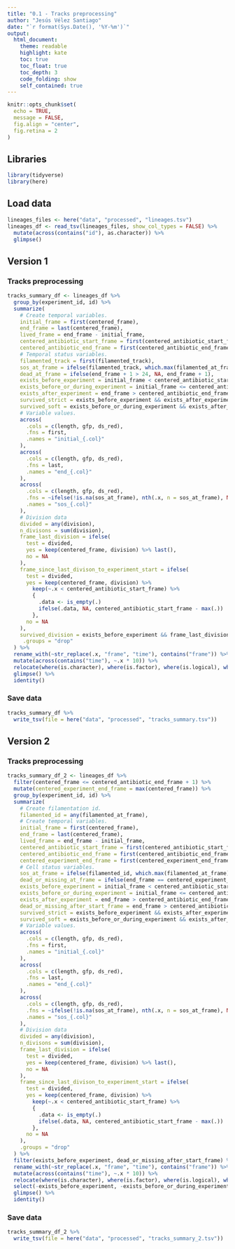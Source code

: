 ```yaml
---
title: "0.1 - Tracks preprocessing"
author: "Jesús Vélez Santiago"
date: "`r format(Sys.Date(), '%Y-%m')`"
output: 
  html_document:
    theme: readable
    highlight: kate
    toc: true
    toc_float: true
    toc_depth: 3
    code_folding: show
    self_contained: true
---
```


```r
knitr::opts_chunk$set(
  echo = TRUE,
  message = FALSE,
  fig.align = "center",
  fig.retina = 2
)
```

## Libraries

```r
library(tidyverse)
library(here)
```

## Load data

```r
lineages_files <- here("data", "processed", "lineages.tsv")
lineages_df <- read_tsv(lineages_files, show_col_types = FALSE) %>%
  mutate(across(contains("id"), as.character)) %>% 
  glimpse()
```

## Version 1

### Tracks preprocessing

```r
tracks_summary_df <- lineages_df %>% 
  group_by(experiment_id, id) %>% 
  summarize(
    # Create temporal variables.
    initial_frame = first(centered_frame),
    end_frame = last(centered_frame),
    lived_frame = end_frame - initial_frame,
    centered_antibiotic_start_frame = first(centered_antibiotic_start_frame),
    centered_antibiotic_end_frame = first(centered_antibiotic_end_frame),
    # Temporal status variables.
    filamented_track = first(filamented_track),
    sos_at_frame = ifelse(filamented_track, which.max(filamented_at_frame), NA),
    dead_at_frame = ifelse(end_frame + 1 > 24, NA, end_frame + 1),
    exists_before_experiment = initial_frame < centered_antibiotic_start_frame,
    exists_before_or_during_experiment = initial_frame <= centered_antibiotic_end_frame,
    exists_after_experiment = end_frame > centered_antibiotic_end_frame,
    survived_strict = exists_before_experiment && exists_after_experiment,
    survived_soft = exists_before_or_during_experiment && exists_after_experiment,
    # Variable values.
    across(
      .cols = c(length, gfp, ds_red),
      .fns = first,
      .names = "initial_{.col}"
    ),
    across(
      .cols = c(length, gfp, ds_red),
      .fns = last,
      .names = "end_{.col}"
    ),
    across(
      .cols = c(length, gfp, ds_red),
      .fns = ~ifelse(!is.na(sos_at_frame), nth(.x, n = sos_at_frame), NA),
      .names = "sos_{.col}"
    ),
    # Division data
    divided = any(division),
    n_divisons = sum(division),
    frame_last_division = ifelse(
      test = divided,
      yes = keep(centered_frame, division) %>% last(),
      no = NA
    ),
    frame_since_last_divison_to_experiment_start = ifelse(
      test = divided,
      yes = keep(centered_frame, division) %>%
        keep(~.x < centered_antibiotic_start_frame) %>%
        {
          .data <- is_empty(.)
          ifelse(.data, NA, centered_antibiotic_start_frame - max(.))
        },
      no = NA
    ),
    survived_division = exists_before_experiment && frame_last_division > centered_antibiotic_end_frame,
     .groups = "drop"
  ) %>% 
  rename_with(~str_replace(.x, "frame", "time"), contains("frame")) %>%
  mutate(across(contains("time"), ~.x * 10)) %>%
  relocate(where(is.character), where(is.factor), where(is.logical), where(is.numeric)) %>%
  glimpse() %>% 
  identity()
```

### Save data

```r
tracks_summary_df %>% 
  write_tsv(file = here("data", "processed", "tracks_summary.tsv"))
```

## Version 2

### Tracks preprocessing

```r
tracks_summary_df_2 <- lineages_df %>% 
  filter(centered_frame <= centered_antibiotic_end_frame + 1) %>% 
  mutate(centered_experiment_end_frame = max(centered_frame)) %>% 
  group_by(experiment_id, id) %>% 
  summarize(
    # Create filamentation id.
    filamented_id = any(filamented_at_frame),
    # Create temporal variables.
    initial_frame = first(centered_frame),
    end_frame = last(centered_frame),
    lived_frame = end_frame - initial_frame,
    centered_antibiotic_start_frame = first(centered_antibiotic_start_frame),
    centered_antibiotic_end_frame = first(centered_antibiotic_end_frame),
    centered_experiment_end_frame = first(centered_experiment_end_frame),
    # Cell status variables.
    sos_at_frame = ifelse(filamented_id, which.max(filamented_at_frame), NA),
    dead_or_missing_at_frame = ifelse(end_frame == centered_experiment_end_frame, NA, end_frame + 1),
    exists_before_experiment = initial_frame < centered_antibiotic_start_frame,
    exists_before_or_during_experiment = initial_frame <= centered_antibiotic_end_frame,
    exists_after_experiment = end_frame > centered_antibiotic_end_frame,
    dead_or_missing_after_start_frame = end_frame > centered_antibiotic_start_frame,
    survived_strict = exists_before_experiment && exists_after_experiment,
    survived_soft = exists_before_or_during_experiment && exists_after_experiment,
    # Variable values.
    across(
      .cols = c(length, gfp, ds_red),
      .fns = first,
      .names = "initial_{.col}"
    ),
    across(
      .cols = c(length, gfp, ds_red),
      .fns = last,
      .names = "end_{.col}"
    ),
    across(
      .cols = c(length, gfp, ds_red),
      .fns = ~ifelse(!is.na(sos_at_frame), nth(.x, n = sos_at_frame), NA),
      .names = "sos_{.col}"
    ),
    # Division data
    divided = any(division),
    n_divisons = sum(division),
    frame_last_division = ifelse(
      test = divided,
      yes = keep(centered_frame, division) %>% last(),
      no = NA
    ),
    frame_since_last_divison_to_experiment_start = ifelse(
      test = divided,
      yes = keep(centered_frame, division) %>%
        keep(~.x < centered_antibiotic_start_frame) %>%
        {
          .data <- is_empty(.)
          ifelse(.data, NA, centered_antibiotic_start_frame - max(.))
        },
      no = NA
    ),
    .groups = "drop"
  ) %>% 
  filter(exists_before_experiment, dead_or_missing_after_start_frame) %>% 
  rename_with(~str_replace(.x, "frame", "time"), contains("frame")) %>%
  mutate(across(contains("time"), ~.x * 10)) %>%
  relocate(where(is.character), where(is.factor), where(is.logical), where(is.numeric)) %>%
  select(-exists_before_experiment, -exists_before_or_during_experiment, -exists_after_experiment, -initial_time, -end_time, -dead_or_missing_after_start_time) %>% 
  glimpse() %>% 
  identity()
```

### Save data

```r
tracks_summary_df_2 %>% 
  write_tsv(file = here("data", "processed", "tracks_summary_2.tsv"))
```